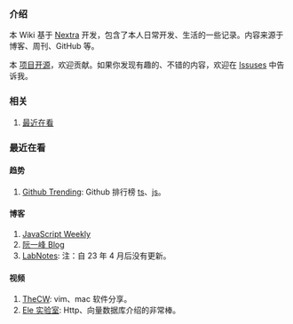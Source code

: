 ### 介绍

本 Wiki 基于 [Nextra](./Website/Nextra.mdx) 开发，包含了本人日常开发、生活的一些记录。内容来源于博客、周刊、GitHub 等。

本 [项目开源](https://github.com/try-to-fly/wiki)，欢迎贡献。如果你发现有趣的、不错的内容，欢迎在 [Issuses](https://github.com/try-to-fly/wiki/issues) 中告诉我。

### 相关

1. [最近在看](./Development/doing.mdx)

### 最近在看

#### 趋势

1.  [Github Trending](https://github.com/trending): Github 排行榜 [ts](https://github.com/trending/typescript?since=daily)、[js](https://github.com/trending/javascript?since=daily)。

#### 博客

1. [JavaScript Weekly](https://javascriptweekly.com/)
2. [阮一峰 Blog](https://www.ruanyifeng.com/blog/)
3. [LabNotes](https://labnotes.org/): 注：自 23 年 4 月后没有更新。

#### 视频

1. [TheCW](https://space.bilibili.com/13081489/): vim、mac 软件分享。
2. [Ele 实验室](https://space.bilibili.com/481434238): Http、向量数据库介绍的非常棒。
